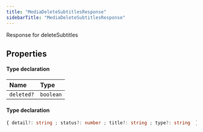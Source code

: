 ```yaml
---
title: "MediaDeleteSubtitlesResponse"
sidebarTitle: "MediaDeleteSubtitlesResponse"
---
```


Response for deleteSubtitles

## Properties

<ResponseField name="data" type="Object" required>


#### Type declaration
</ResponseField>


| Name | Type |
| :------ | :------ |
| `deleted?` | `boolean` |




<ResponseField name="errors" type="Object">


#### Type declaration

```ts
{ detail?: string ; status?: number ; title?: string ; type?: string  }[]
```
</ResponseField>

